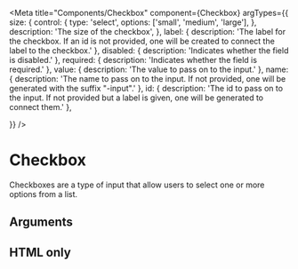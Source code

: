 <!--- Checkbox.stories.mdx --->

<!--- This is your Story template function, shown here in React -->

<!-- See issue https://github.com/storybookjs/storybook/issues/11542 about syntax -->


<Meta title="Components/Checkbox" component={Checkbox} argTypes={{
  size: {
    control: {
      type: 'select',
      options: ['small', 'medium', 'large'],
    },
    description: 'The size of the checkbox',
  },
  label: {
    description: 'The label for the checkbox. If an id is not provided, one will be created to connect the label to the checkbox.'
  },
  disabled: {
    description: 'Indicates whether the field is disabled.'
  },
  required: {
    description: 'Indicates whether the field is required.'
  },
  value: {
    description: 'The value to pass on to the input.'
  },
  name: {
    description: 'The name to pass on to the input. If not provided, one will be generated with the suffix "-input".'
  },
  id: {
    description: 'The id to pass on to the input. If not provided but a label is given, one will be generated to connect them.'
  },

}} />

# Checkbox

Checkboxes are a type of input that allow users to select one or more options from a list.


<Canvas>
  <Story story={stories.Default} name="Default" />
</Canvas>

## Arguments

<ArgsTable story="Default" />

## HTML only

<Canvas>
  <Story story={stories.HTML} name="html" />
</Canvas>
